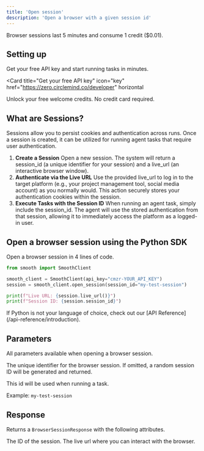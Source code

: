 ```yaml
---
title: 'Open session'
description: 'Open a browser with a given session id'
---
```


<Note>
  Browser sessions last 5 minutes and consume 1 credit ($0.01).
</Note>

## Setting up

Get your free API key and start running tasks in minutes.

<Card
  title="Get your free API key"
  icon="key"
  href="https://zero.circlemind.co/developer"
  horizontal
>
  Unlock your free welcome credits. No credit card required.
</Card>

## What are Sessions?

Sessions allow you to persist cookies and authentication across runs.
Once a session is created, it can be utilized for running agent tasks that require user authentication.

1. **Create a Session**
Open a new session. The system will return a session_id (a unique identifier for your session) and a live_url (an interactive browser window).
2. **Authenticate via the Live URL**
Use the provided live_url to log in to the target platform (e.g., your project management tool, social media account) as you normally would. This action securely stores your authentication cookies within the session.
3. **Execute Tasks with the Session ID**
When running an agent task, simply include the session_id. The agent will use the stored authentication from that session, allowing it to immediately access the platform as a logged-in user.

## Open a browser session using the Python SDK

Open a browser session in 4 lines of code.

<CodeGroup>

```python Python
from smooth import SmoothClient

smooth_client = SmoothClient(api_key="cmzr-YOUR_API_KEY")
session = smooth_client.open_session(session_id="my-test-session")

print(f"Live URL: {session.live_url()}")
print(f"Session ID: {session.session_id}")
```

</CodeGroup>

<Note>
  If Python is not your language of choice, check out our [API Reference](/api-reference/introduction).
</Note>

## Parameters

All parameters available when opening a browser session. 

<ResponseField name="session_id" type="string">
  The unique identifier for the browser session. If omitted, a random session ID will be generated and returned.

  This id will be used when running a task.
  
  Example: `my-test-session`
</ResponseField>

## Response

Returns a `BrowserSessionResponse` with the following attributes.

<ResponseField name="session_id" type="string">
  The ID of the session.
</ResponseField>

<ResponseField name="live_url" type="string">
  The live url where you can interact with the browser.
</ResponseField>